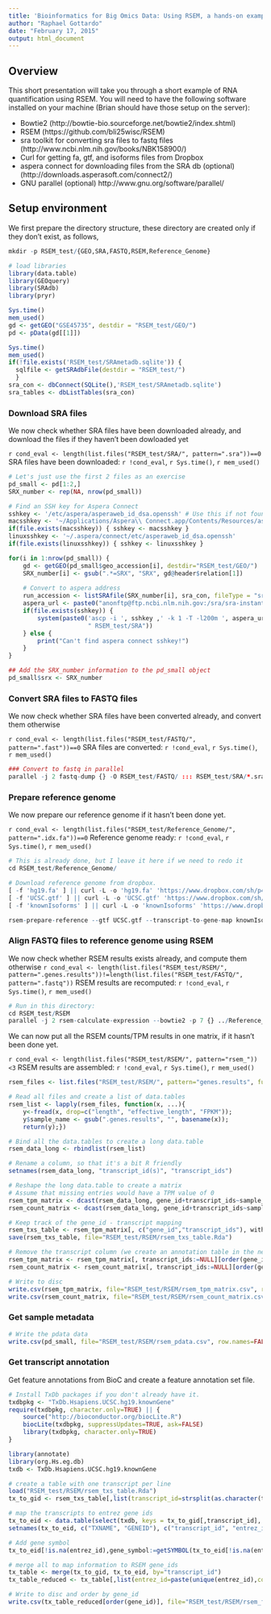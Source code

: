 ```yaml
---
title: 'Bioinformatics for Big Omics Data: Using RSEM, a hands-on example'
author: "Raphael Gottardo"
date: "February 17, 2015"
output: html_document
---
```


## Overview

This short presentation will take you through a short example of RNA quantification using RSEM. You will need to have the following software installed on your machine (Brian should have those setup on the server):

- Bowtie2 (http://bowtie-bio.sourceforge.net/bowtie2/index.shtml)
- RSEM (https://github.com/bli25wisc/RSEM)
- sra toolkit for converting sra files to fastq files (http://www.ncbi.nlm.nih.gov/books/NBK158900/)
- Curl for getting fa, gtf, and isoforms files from Dropbox
- aspera connect for downloading files from the SRA db (optional)
(http://downloads.asperasoft.com/connect2/)
- GNU parallel (optional)
http://www.gnu.org/software/parallel/


## Setup environment

We first prepare the directory structure, these directory are created only if they don't exist, as follows,

```r
mkdir -p RSEM_test/{GEO,SRA,FASTQ,RSEM,Reference_Genome}
```


```r
# load libraries
library(data.table)
library(GEOquery)
library(SRAdb)
library(pryr)
```

```r
Sys.time()
mem_used()
gd <- getGEO("GSE45735", destdir = "RSEM_test/GEO/")
pd <- pData(gd[[1]])
```

```r
Sys.time()
mem_used()
if(!file.exists('RSEM_test/SRAmetadb.sqlite')) {
  sqlfile <- getSRAdbFile(destdir = "RSEM_test/")
  }
sra_con <- dbConnect(SQLite(),'RSEM_test/SRAmetadb.sqlite')
sra_tables <- dbListTables(sra_con)
```

### Download SRA files

We now check whether SRA files have been downloaded already, and download the files if they haven't been dowloaded yet

`r cond_eval <- length(list.files("RSEM_test/SRA/", pattern=".sra"))==0`
SRA files have been downloaded: `r !cond_eval`, `r Sys.time()`, `r mem_used()`

```r
# Let's just use the first 2 files as an exercise
pd_small <- pd[1:2,]
SRX_number <- rep(NA, nrow(pd_small))
```

```r
# Find an SSH key for Aspera Connect
sshkey <- '/etc/aspera/asperaweb_id_dsa.openssh' # Use this if not found in ~
macsshkey <- '~/Applications/Aspera\\ Connect.app/Contents/Resources/asperaweb_id_dsa.openssh'
if(file.exists(macsshkey)) { sshkey <- macsshkey }
linuxsshkey <- '~/.aspera/connect/etc/asperaweb_id_dsa.openssh'
if(file.exists(linuxsshkey)) { sshkey <- linuxsshkey }

for(i in 1:nrow(pd_small)) {
    gd <- getGEO(pd_small$geo_accession[i], destdir="RSEM_test/GEO/")
    SRX_number[i] <- gsub(".*=SRX", "SRX", gd@header$relation[1])
  
    # Convert to aspera address
	run_accession <- listSRAfile(SRX_number[i], sra_con, fileType = "sra" )$run
	aspera_url <- paste0("anonftp@ftp.ncbi.nlm.nih.gov:/sra/sra-instant/reads/ByRun/sra", "/", substr(run_accession,1,3), "/", substr(run_accession,1,6), "/", run_accession, "/", run_accession, ".sra")
    if(file.exists(sshkey)) {
	    system(paste0('ascp -i ', sshkey ,' -k 1 -T -l200m ', aspera_url, 
                      " RSEM_test/SRA"))
    } else { 
        print("Can't find aspera connect sshkey!") 
    }
}
```

```r
## Add the SRX_number information to the pd_small object
pd_small$srx <- SRX_number
```

### Convert SRA files to FASTQ files

We now check whether SRA files have been converted already, and convert them otherwise

`r cond_eval <- length(list.files("RSEM_test/FASTQ/", pattern=".fast"))==0`
SRA files are converted: `r !cond_eval`, `r Sys.time()`, `r mem_used()`

```r
### Convert to fastq in parallel
parallel -j 2 fastq-dump {} -O RSEM_test/FASTQ/ ::: RSEM_test/SRA/*.sra
```

### Prepare reference genome

We now prepare our reference genome if it hasn't been done yet. 

`r cond_eval <- length(list.files("RSEM_test/Reference_Genome/", pattern=".idx.fa"))==0`
Reference genome ready: `r !cond_eval`, `r Sys.time()`, `r mem_used()`

```r
# This is already done, but I leave it here if we need to redo it
cd RSEM_test/Reference_Genome/

# Download reference genome from dropbox.
[ -f 'hg19.fa' ] || curl -L -o 'hg19.fa' 'https://www.dropbox.com/sh/p4cosmsqwtmpce7/AAAP5PQh60sy83GF8i5lFOw0a/hg19.fa?dl=1'
[ -f 'UCSC.gtf' ] || curl -L -o 'UCSC.gtf' 'https://www.dropbox.com/sh/p4cosmsqwtmpce7/AACGDebvGSwK-EFsPa-9f5qEa/UCSC.gtf?dl=1'
[ -f 'knownIsoforms' ] || curl -L -o 'knownIsoforms' 'https://www.dropbox.com/sh/p4cosmsqwtmpce7/AAAfeTr5yKsRmnHd6XW-XhZUa/knownIsoforms?dl=1'

rsem-prepare-reference --gtf UCSC.gtf --transcript-to-gene-map knownIsoforms --bowtie2 hg19.fa hg19 
```

### Align FASTQ files to reference genome using RSEM

We now check whether RSEM results exists already, and compute them otherwise
`r cond_eval <- length(list.files("RSEM_test/RSEM/", pattern=".genes.results"))!=length(list.files("RSEM_test/FASTQ/", pattern=".fastq"))`
RSEM results are recomputed: `r !cond_eval`, `r Sys.time()`, `r mem_used()`

```r
# Run in this directory:
cd RSEM_test/RSEM
parallel -j 2 rsem-calculate-expression --bowtie2 -p 7 {} ../Reference_Genome/hg19 {/.} ::: ../FASTQ/*.fastq
```

We can now put all the RSEM counts/TPM results in one matrix, if it hasn't been done yet.

`r cond_eval <- length(list.files("RSEM_test/RSEM/", pattern="rsem_"))<3`
RSEM results are assembled: `r !cond_eval`, `r Sys.time()`, `r mem_used()`

```r
rsem_files <- list.files("RSEM_test/RSEM/", pattern="genes.results", full.names = TRUE)

# Read all files and create a list of data.tables
rsem_list <- lapply(rsem_files, function(x, ...){
    y<-fread(x, drop=c("length", "effective_length", "FPKM")); 
    y$sample_name <- gsub(".genes.results", "", basename(x));
    return(y);})

# Bind all the data.tables to create a long data.table
rsem_data_long <- rbindlist(rsem_list)

# Rename a column, so that it's a bit R friendly
setnames(rsem_data_long, "transcript_id(s)", "transcript_ids")

# Reshape the long data.table to create a matrix
# Assume that missing entries would have a TPM value of 0
rsem_tpm_matrix <- dcast(rsem_data_long, gene_id+transcript_ids~sample_name, value.var = "TPM", fill=0)
rsem_count_matrix <- dcast(rsem_data_long, gene_id+transcript_ids~sample_name, value.var = "expected_count", fill=0)

# Keep track of the gene_id - transcript mapping 
rsem_txs_table <- rsem_tpm_matrix[, c("gene_id","transcript_ids"), with=FALSE]
save(rsem_txs_table, file="RSEM_test/RSEM/rsem_txs_table.Rda")

# Remove the transcript column (we create an annotation table in the next chunk)
rsem_tpm_matrix <- rsem_tpm_matrix[, transcript_ids:=NULL][order(gene_id)]
rsem_count_matrix <- rsem_count_matrix[, transcript_ids:=NULL][order(gene_id)]

# Write to disc
write.csv(rsem_tpm_matrix, file="RSEM_test/RSEM/rsem_tpm_matrix.csv", row.names=FALSE)
write.csv(rsem_count_matrix, file="RSEM_test/RSEM/rsem_count_matrix.csv", row.names=FALSE)
```

### Get sample metadata

```r
# Write the pdata data
write.csv(pd_small, file="RSEM_test/RSEM/rsem_pdata.csv", row.names=FALSE)
```


### Get transcript annotation

Get feature annotations from BioC and create a feature annotation set file.

```r
# Install TxDb packages if you don't already have it.
txdbpkg <- "TxDb.Hsapiens.UCSC.hg19.knownGene"
require(txdbpkg, character.only=TRUE) || {
    source("http://bioconductor.org/biocLite.R")
    biocLite(txdbpkg, suppressUpdates=TRUE, ask=FALSE)
    library(txdbpkg, character.only=TRUE)
}

library(annotate)
library(org.Hs.eg.db)
txdb <- TxDb.Hsapiens.UCSC.hg19.knownGene

# create a table with one transcript per line
load("RSEM_test/RSEM/rsem_txs_table.Rda")
tx_to_gid <- rsem_txs_table[,list(transcript_id=strsplit(as.character(transcript_ids),",")[[1]]),by="gene_id"]

# map the transcripts to entrez gene ids
tx_to_eid <- data.table(select(txdb, keys = tx_to_gid[,transcript_id], columns="GENEID", keytype="TXNAME"))
setnames(tx_to_eid, c("TXNAME", "GENEID"), c("transcript_id", "entrez_id"))

# Add gene symbol
tx_to_eid[!is.na(entrez_id),gene_symbol:=getSYMBOL(tx_to_eid[!is.na(entrez_id),entrez_id], data='org.Hs.eg')]

# merge all to map information to RSEM gene_ids
tx_table <- merge(tx_to_gid, tx_to_eid, by="transcript_id")
tx_table_reduced <- tx_table[,list(entrez_id=paste(unique(entrez_id),collapse=","), transcript_id=paste(unique(transcript_id),collapse=","), gene_symbol=paste(unique(gene_symbol),collapse=",")),by="gene_id"]

# Write to disc and order by gene_id
write.csv(tx_table_reduced[order(gene_id)], file="RSEM_test/RSEM/rsem_fdata.csv", row.names=FALSE)
```


